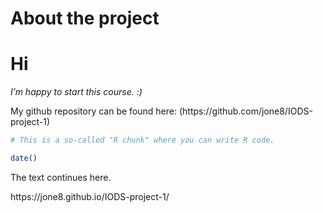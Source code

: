
# About the project
# Hi

*I'm happy to start this course. :) *

My github repository can be found here: (https://github.com/jone8/IODS-project-1)

```r
# This is a so-called "R chunk" where you can write R code.

date()

```
The text continues here.

https://jone8.github.io/IODS-project-1/

